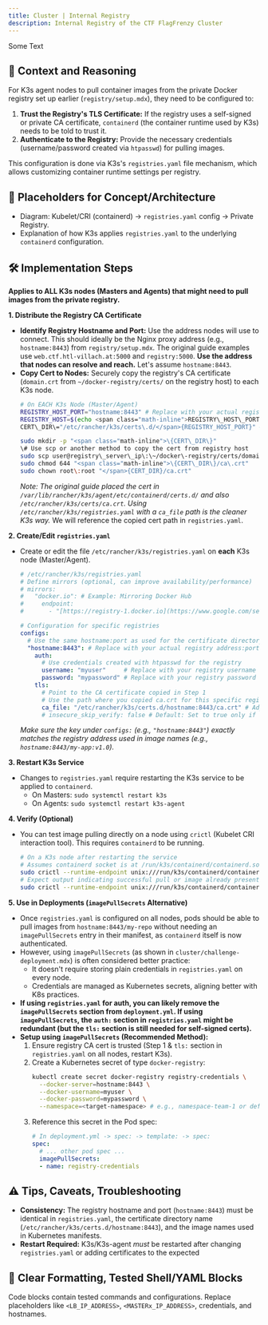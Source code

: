 ```yaml
---
title: Cluster | Internal Registry
description: Internal Registry of the CTF FlagFrenzy Cluster
---
```


Some Text

## 🧠 Context and Reasoning

For K3s agent nodes to pull container images from the private Docker registry set up earlier (`registry/setup.mdx`), they need to be configured to:

1.  **Trust the Registry's TLS Certificate:** If the registry uses a self-signed or private CA certificate, `containerd` (the container runtime used by K3s) needs to be told to trust it.
2.  **Authenticate to the Registry:** Provide the necessary credentials (username/password created via `htpasswd`) for pulling images.

This configuration is done via K3s's `registries.yaml` file mechanism, which allows customizing container runtime settings per registry.

## 🧱 Placeholders for Concept/Architecture

* Diagram: Kubelet/CRI (containerd) -> `registries.yaml` config -> Private Registry.
* Explanation of how K3s applies `registries.yaml` to the underlying `containerd` configuration.

## 🛠️ Implementation Steps

**Applies to ALL K3s nodes (Masters and Agents) that might need to pull images from the private registry.**

**1. Distribute the Registry CA Certificate**

* **Identify Registry Hostname and Port:** Use the address nodes will use to connect. This should ideally be the Nginx proxy address (e.g., `hostname:8443`) from `registry/setup.mdx`. The original guide examples use `web.ctf.htl-villach.at:5000` and `registry:5000`. **Use the address that nodes can resolve and reach.** Let's assume `hostname:8443`.
* **Copy Cert to Nodes:** Securely copy the registry's CA certificate (`domain.crt` from `~/docker-registry/certs/` on the registry host) to each K3s node.
    ```bash
    # On EACH K3s Node (Master/Agent)
    REGISTRY_HOST_PORT="hostname:8443" # Replace with your actual registry address:port
    REGISTRY_HOST=$(echo <span class="math-inline">REGISTRY\_HOST\_PORT \| cut \-d'\:' \-f1\)
    CERT\_DIR\="/etc/rancher/k3s/certs\.d/</span>{REGISTRY_HOST_PORT}" # K3s specific certs dir structure

    sudo mkdir -p "<span class="math-inline">\{CERT\_DIR\}"
    \# Use scp or another method to copy the cert from registry host
    sudo scp user@registry\_server\_ip\:\~/docker\-registry/certs/domain\.crt "</span>{CERT_DIR}/ca.crt"
    sudo chmod 644 "<span class="math-inline">\{CERT\_DIR\}/ca\.crt"
    sudo chown root\:root "</span>{CERT_DIR}/ca.crt"
    ```
    *Note: The original guide placed the cert in `/var/lib/rancher/k3s/agent/etc/containerd/certs.d/` and also `/etc/rancher/k3s/certs/ca.crt`. Using `/etc/rancher/k3s/registries.yaml` with a `ca_file` path is the cleaner K3s way.* We will reference the copied cert path in `registries.yaml`.

**2. Create/Edit `registries.yaml`**

* Create or edit the file `/etc/rancher/k3s/registries.yaml` on **each** K3s node (Master/Agent).
    ```yaml
    # /etc/rancher/k3s/registries.yaml
    # Define mirrors (optional, can improve availability/performance)
    # mirrors:
    #   "docker.io": # Example: Mirroring Docker Hub
    #     endpoint:
    #       - "[https://registry-1.docker.io](https://www.google.com/search?q=https://registry-1.docker.io)"

    # Configuration for specific registries
    configs:
      # Use the same hostname:port as used for the certificate directory
      "hostname:8443": # Replace with your actual registry address:port
        auth:
          # Use credentials created with htpasswd for the registry
          username: "myuser"     # Replace with your registry username
          password: "mypassword" # Replace with your registry password
        tls:
          # Point to the CA certificate copied in Step 1
          # Use the path where you copied ca.crt for this specific registry host:port
          ca_file: "/etc/rancher/k3s/certs.d/hostname:8443/ca.crt" # Adjust path if needed
          # insecure_skip_verify: false # Default: Set to true only if absolutely necessary (disables TLS check)
    ```
    *Make sure the key under `configs:` (e.g., `"hostname:8443"`) exactly matches the registry address used in image names (e.g., `hostname:8443/my-app:v1.0`).*

**3. Restart K3s Service**

* Changes to `registries.yaml` require restarting the K3s service to be applied to `containerd`.
    * On Masters: `sudo systemctl restart k3s`
    * On Agents: `sudo systemctl restart k3s-agent`

**4. Verify (Optional)**

* You can test image pulling directly on a node using `crictl` (Kubelet CRI interaction tool). This requires `containerd` to be running.
    ```bash
    # On a K3s node after restarting the service
    # Assumes containerd socket is at /run/k3s/containerd/containerd.sock
    sudo crictl --runtime-endpoint unix:///run/k3s/containerd/containerd.sock pull hostname:8443/my-app:v1.0 # Use an image known to be in the registry
    # Expect output indicating successful pull or image already present.
    sudo crictl --runtime-endpoint unix:///run/k3s/containerd/containerd.sock images | grep hostname:8443
    ```

**5. Use in Deployments (`imagePullSecrets` Alternative)**

* Once `registries.yaml` is configured on all nodes, pods should be able to pull images from `hostname:8443/my-repo` without needing an `imagePullSecrets` entry in their manifest, as `containerd` itself is now authenticated.
* However, using `imagePullSecrets` (as shown in `cluster/challenge-deployment.mdx`) is often considered better practice:
    * It doesn't require storing plain credentials in `registries.yaml` on every node.
    * Credentials are managed as Kubernetes secrets, aligning better with K8s practices.
* **If using `registries.yaml` for auth, you can likely remove the `imagePullSecrets` section from `deployment.yml`. If using `imagePullSecrets`, the `auth:` section in `registries.yaml` might be redundant (but the `tls:` section is still needed for self-signed certs).**
* **Setup using `imagePullSecrets` (Recommended Method):**
    1.  Ensure registry CA cert is trusted (Step 1 & `tls:` section in `registries.yaml` on all nodes, restart K3s).
    2.  Create a Kubernetes secret of type `docker-registry`:
        ```bash
        kubectl create secret docker-registry registry-credentials \
          --docker-server=hostname:8443 \
          --docker-username=myuser \
          --docker-password=mypassword \
          --namespace=<target-namespace> # e.g., namespace-team-1 or default
        ```
    3.  Reference this secret in the Pod spec:
        ```yaml
        # In deployment.yml -> spec: -> template: -> spec:
        spec:
          # ... other pod spec ...
          imagePullSecrets:
          - name: registry-credentials
        ```

## ⚠️ Tips, Caveats, Troubleshooting

* **Consistency:** The registry hostname and port (`hostname:8443`) must be identical in `registries.yaml`, the certificate directory name (`/etc/rancher/k3s/certs.d/hostname:8443`), and the image names used in Kubernetes manifests.
* **Restart Required:** K3s/K3s-agent *must* be restarted after changing `registries.yaml` or adding certificates to the expected

## 📄 Clear Formatting, Tested Shell/YAML Blocks

Code blocks contain tested commands and configurations. Replace placeholders like `<LB_IP_ADDRESS>`, `<MASTERx_IP_ADDRESS>`, credentials, and hostnames.